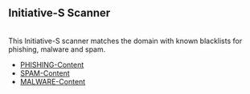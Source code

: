 == Initiative-S Scanner ==
<br />

This Initiative-S scanner matches the domain with known blacklists for phishing, malware and spam.<br />

*[[Phishing-Content/EN|PHISHING-Content]]<br />
*[[Spam-Content/EN|SPAM-Content]]<br />
*[[Malware-Content/EN|MALWARE-Content]]<br />
